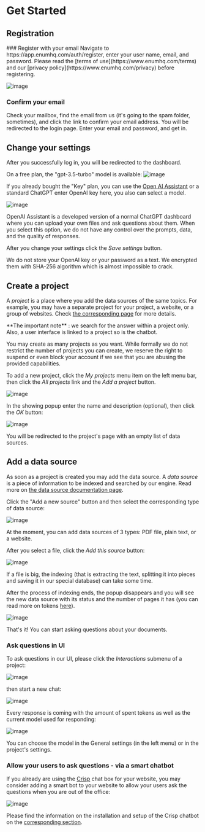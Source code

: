 
# Get Started
## Registration
<Steps>
  ### Register with your email 
  Navigate to https://app.enumhq.com/auth/register, enter your user name, email, and password. Please read the [terms of use](https://www.enumhq.com/terms) and our [privacy policy](https://www.enumhq.com/privacy) before registering.
  
  ![image](https://github.com/StubbornDeer/enum-docs-nextra/assets/91156314/51ee2460-a000-49d7-b664-23b66c2a4bbf)

  ### Confirm your email
  Check your mailbox, find the email from us (it's going to the spam folder, sometimes), and click the link to confirm your email address. You will be redirected to the login page. Enter your email and password, and get in.
</Steps>

## Change your settings
After you successfully log in, you will be redirected to the dashboard. 

On a free plan, the "gpt-3.5-turbo" model is available:
![image](https://github.com/StubbornDeer/enum-docs-nextra/assets/91156314/4c6af8fa-39dd-42fd-bf3e-de8ca8480ba3)


If you already bought the "Key" plan, you can use the [Open AI Assistant](https://help.openai.com/en/articles/8550641-assistants-api) or a standard ChatGPT enter OpenAI key here, you also can select a model. 

![image](https://github.com/StubbornDeer/enum-docs-nextra/assets/91156314/4bf69808-1b6e-47c1-ac16-b1e83262a81f)

<Callout>
OpenAI Assistant is a developed version of a normal ChatGPT dashboard where you can upload your own files and ask questions about them. When you select this option, we do not have any control over the prompts, data, and the quality of responses.
</Callout>

After you change your settings click the *Save settings* button.

  <Callout>
We do not store your OpenAI key or your password as a text. We encrypted them with SHA-256 algorithm which is almost impossible to crack.
  </Callout>

## Create a project
A *project* is a place where you add the data sources of the same topics. For example, you may have a separate project for your project, a website, or a group of websites. Check [the corresponding page](https://www.enumhq.com/docs/guide/projects) for more details.

<Callout>
 **The important note** : we search for the answer within a project only. Also, a user interface is linked to a project so is the chatbot.
</Callout>

You may create as many projects as you want.
  <Callout>
While formally we do not restrict the number of projects you can create, we reserve the right to suspend or even block your account if we see that you are abusing the provided capabilities.
  </Callout>
  
To add a new project, click the *My projects* menu item on the left menu bar, then click the *All projects* link and the *Add a project* button. 

![image](https://github.com/StubbornDeer/enum-docs-nextra/assets/91156314/12bce434-ca3f-4917-acac-dc5ba57ac9bb)

In the showing popup enter the name and description (optional), then click the *OK* button:

![image](https://github.com/StubbornDeer/enum-docs-nextra/assets/91156314/441f62d0-164a-4dfe-922e-36dc4768f4ba)

You will be redirected to the project's page with an empty list of data sources.
 
## Add a data source
As soon as a project is created you may add the data source. A *data source* is a piece of information to be indexed and searched by our engine. Read more on [the data source documentation page](https://www.enumhq.com/docs/guide/data-sources).

 Click the "Add a new source" button and then select the corresponding type of data source:

![image](https://github.com/StubbornDeer/enum-docs-nextra/assets/91156314/5407348c-fac1-4a47-b9a3-b15b9a90267a)

<Callout>
  At the moment, you can add data sources of 3 types: PDF file, plain text, or a website.
 </Callout>

After you select a file, click the *Add this source* button:

![image](https://github.com/StubbornDeer/enum-docs-nextra/assets/91156314/75570050-c149-4443-ab92-b88d7d325a1b)

<Callout>
  If a file is big, the indexing (that is extracting the text, splitting it into pieces and saving it in our special database) can take some time. 
 </Callout>


After the process of indexing ends, the popup disappears and you will see the new data source with its status and the number of pages it has (you can read more on tokens [here](https://help.openai.com/en/articles/4936856-what-are-tokens-and-how-to-count-them)).

![image](https://github.com/StubbornDeer/enum-docs-nextra/assets/91156314/68a066d1-5124-41d7-9a9f-238a4c6154d3)

That's it! You can start asking questions about your documents.

### Ask questions in UI

To ask questions in our UI, please click the *Interactions* submenu of a project:

![image](https://github.com/StubbornDeer/enum-docs-nextra/assets/91156314/9ec4c868-2240-4e33-b8d9-475d254f4f42)

then start a new chat:

![image](https://github.com/StubbornDeer/enum-docs-nextra/assets/91156314/fd94cbf2-fd82-4fa0-baa2-de33bca1558e)

Every response is coming with the amount of spent tokens as well as the current model used for responding:

![image](https://github.com/StubbornDeer/enum-docs-nextra/assets/91156314/a3fd7abd-3a6e-4029-bb34-ae0cb59b6077)

<Callout>
  You can choose the model in the General settings (in the left menu) or in the project's settings.
 </Callout>

### Allow your users to ask questions - via a smart chatbot

If you already are using the [Crisp](https://crisp.chat) chat box for your website, you may consider adding a smart bot to your website to allow your users ask the questions when you are out of the office:

![image](https://github.com/StubbornDeer/enum-docs-nextra/assets/91156314/45fad69d-2fc6-484b-9d0c-de996256fe5c)

Please find the information on the installation and setup of the Crisp chatbot on the [corresponding section](https://www.enumhq.com/docs/chat-plugins/crisp/why).
